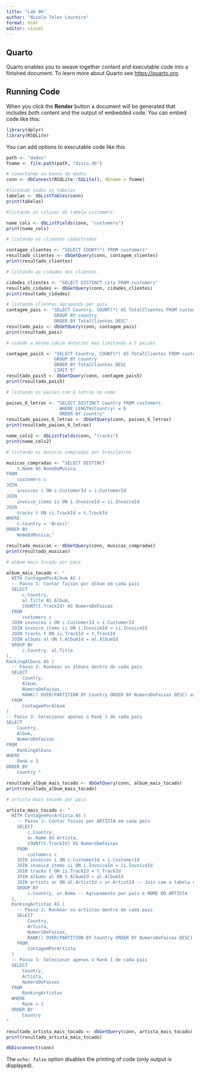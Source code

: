 ---
title: "Lab 06"
author: "Nicole Teles Loureiro"
format: html
editor: visual
---

## Quarto

Quarto enables you to weave together content and executable code into a finished document. To learn more about Quarto see <https://quarto.org>.

## Running Code

When you click the **Render** button a document will be generated that includes both content and the output of embedded code. You can embed code like this:

```{r}
library(dplyr)
library(RSQLite)
```

You can add options to executable code like this

```{r}
path <- "dados"
fname <- file.path(path, "disco.db")
```

```{r}
# conectando ao banco de dados
conn <- dbConnect(RSQLite::SQLite(), dbname = fname)
```

```{r}
#listando todas as tabelas
tabelas <- dbListTables(conn)
print(tabelas)
```
```{r}
#listando as colunas da tabela customers

name_cols <- dbListFields(conn, "customers")
print(name_cols)
```
```{r}
# listando os clientes cadastrados

contagem_clientes <- "SELECT COUNT(*) FROM customers"
resultado_clientes <- dbGetQuery(conn, contagem_clientes)
print(resultado_clientes)
```

```{r}
# listando as cidades dos clientes

cidades_clientes <- "SELECT DISTINCT city FROM customers"
resultado_cidades <- dbGetQuery(conn, cidades_clientes)
print(resultado_cidades)
```

```{r}
# listando clientes agrupando por país
contagem_pais <- "SELECT Country, COUNT(*) AS TotalClientes FROM customers
                  GROUP BY country
                  ORDER BY TotalClientes DESC"
resultado_pais <- dbGetQuery(conn, contagem_pais)
print(resultado_pais)
```

```{r}
# usando a mesma ideia anterior mas limitando a 5 paises

contagem_pais5 <- "SELECT Country, COUNT(*) AS TotalClientes FROM customers
                  GROUP BY country
                  ORDER BY TotalClientes DESC
                  LIMIT 5"
resultado_pais5 <- dbGetQuery(conn, contagem_pais5)
print(resultado_pais5)
```
```{r}
# listando os paises com 6 letras no nome

paises_6_letras <- "SELECT DISTINCT Country FROM customers
                    WHERE LENGTH(Country) = 6
                    ORDER BY Country"
resultado_paises_6_letras <- dbGetQuery(conn, paises_6_letras)
print(resultado_paises_6_letras)
```
```{r}
name_cols2 <- dbListFields(conn, "tracks")
print(name_cols2)
```

```{r}
# listando as musicas compradas por brasileiros

musicas_compradas <- "SELECT DISTINCT
    t.Name AS NomeDaMusica
FROM
    customers c
JOIN
    invoices i ON c.CustomerId = i.CustomerId
JOIN
    invoice_items ii ON i.InvoiceId = ii.InvoiceId
JOIN
    tracks t ON ii.TrackId = t.TrackId
WHERE
    c.Country = 'Brazil'
ORDER BY
    NomeDaMusica;"

resultado_musicas <- dbGetQuery(conn, musicas_compradas)
print(resultado_musicas)
```
```{r}
# album mais tocado por pais

album_mais_tocado <- "
  WITH ContagemPorAlbum AS (
  -- Passo 1: Contar faixas por álbum em cada país
  SELECT
      c.Country,
      al.Title AS Album,
      COUNT(t.TrackId) AS NumeroDeFaixas
  FROM
      customers c
  JOIN invoices i ON c.CustomerId = i.CustomerId
  JOIN invoice_items ii ON i.InvoiceId = ii.InvoiceId
  JOIN tracks t ON ii.TrackId = t.TrackId
  JOIN albums al ON t.AlbumId = al.AlbumId
  GROUP BY
      c.Country, al.Title
),
RankingAlbuns AS (
  -- Passo 2: Rankear os álbuns dentro de cada país 
  SELECT
      Country,
      Album,
      NumeroDeFaixas,
      RANK() OVER(PARTITION BY Country ORDER BY NumeroDeFaixas DESC) as Rank
  FROM
      ContagemPorAlbum
)
-- Passo 3: Selecionar apenas o Rank 1 de cada país
SELECT
    Country,
    Album,
    NumeroDeFaixas
FROM
    RankingAlbuns
WHERE
    Rank = 1
ORDER BY
    Country "

resultado_album_mais_tocado <- dbGetQuery(conn, album_mais_tocado)
print(resultado_album_mais_tocado)
```

```{r}
# artista mais tocado por pais

artista_mais_tocado <- "
  WITH ContagemPorArtista AS (
    -- Passo 1: Contar faixas por ARTISTA em cada país
    SELECT
        c.Country,
        ar.Name AS Artista,
        COUNT(t.TrackId) AS NumeroDeFaixas
    FROM
        customers c
    JOIN invoices i ON c.CustomerId = i.CustomerId
    JOIN invoice_items ii ON i.InvoiceId = ii.InvoiceId
    JOIN tracks t ON ii.TrackId = t.TrackId
    JOIN albums al ON t.AlbumId = al.AlbumId
    JOIN artists ar ON al.ArtistId = ar.ArtistId -- Join com a tabela de artistas
    GROUP BY
        c.Country, ar.Name -- Agrupamento por país e NOME DO ARTISTA
  ),
  RankingArtistas AS (
    -- Passo 2: Rankear os artistas dentro de cada país
    SELECT
        Country,
        Artista,
        NumeroDeFaixas,
        RANK() OVER(PARTITION BY Country ORDER BY NumeroDeFaixas DESC) as Rank
    FROM
        ContagemPorArtista
  )
  -- Passo 3: Selecionar apenas o Rank 1 de cada país
  SELECT
      Country,
      Artista,
      NumeroDeFaixas
  FROM
      RankingArtistas
  WHERE
      Rank = 1
  ORDER BY
      Country
"

resultado_artista_mais_tocado <- dbGetQuery(conn, artista_mais_tocado)
print(resultado_artista_mais_tocado)
```
```{r}
dbDisconnect(conn)
```

The `echo: false` option disables the printing of code (only output is displayed).
